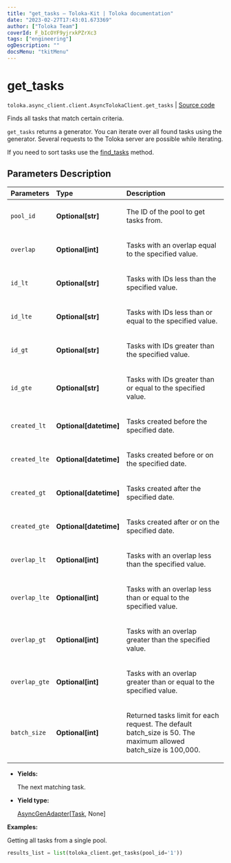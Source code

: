 ```yaml
---
title: "get_tasks — Toloka-Kit | Toloka documentation"
date: "2023-02-27T17:43:01.673369"
author: ["Toloka Team"]
coverId: F_bIcOYF9yjrxkPZrXc3
tags: ["engineering"]
ogDescription: ""
docsMenu: "tkitMenu"
---
```


# get_tasks
`toloka.async_client.client.AsyncTolokaClient.get_tasks` | [Source code](https://github.com/Toloka/toloka-kit/blob/v1.1.4/src/client/__init__.py#L0)

Finds all tasks that match certain criteria.

`get_tasks` returns a generator. You can iterate over all found tasks using the generator. Several requests to the Toloka server are possible while iterating.

If you need to sort tasks use the [find_tasks](/docs/toloka-kit/reference/toloka.client.TolokaClient.find_tasks) method.

## Parameters Description

| Parameters | Type | Description |
| :----------| :----| :-----------|
`pool_id`|**Optional\[str\]**|<p>The ID of the pool to get tasks from.</p>
`overlap`|**Optional\[int\]**|<p>Tasks with an overlap equal to the specified value.</p>
`id_lt`|**Optional\[str\]**|<p>Tasks with IDs less than the specified value.</p>
`id_lte`|**Optional\[str\]**|<p>Tasks with IDs less than or equal to the specified value.</p>
`id_gt`|**Optional\[str\]**|<p>Tasks with IDs greater than the specified value.</p>
`id_gte`|**Optional\[str\]**|<p>Tasks with IDs greater than or equal to the specified value.</p>
`created_lt`|**Optional\[datetime\]**|<p>Tasks created before the specified date.</p>
`created_lte`|**Optional\[datetime\]**|<p>Tasks created before or on the specified date.</p>
`created_gt`|**Optional\[datetime\]**|<p>Tasks created after the specified date.</p>
`created_gte`|**Optional\[datetime\]**|<p>Tasks created after or on the specified date.</p>
`overlap_lt`|**Optional\[int\]**|<p>Tasks with an overlap less than the specified value.</p>
`overlap_lte`|**Optional\[int\]**|<p>Tasks with an overlap less than or equal to the specified value.</p>
`overlap_gt`|**Optional\[int\]**|<p>Tasks with an overlap greater than the specified value.</p>
`overlap_gte`|**Optional\[int\]**|<p>Tasks with an overlap greater than or equal to the specified value.</p>
`batch_size`|**Optional\[int\]**|<p>Returned tasks limit for each request. The default batch_size is 50. The maximum allowed batch_size is 100,000.</p>

* **Yields:**

  The next matching task.

* **Yield type:**

  [AsyncGenAdapter](/docs/toloka-kit/reference/toloka.util.async_utils.AsyncGenAdapter)\[[Task](/docs/toloka-kit/reference/toloka.client.task.Task), None\]

**Examples:**

Getting all tasks from a single pool.

```python
results_list = list(toloka_client.get_tasks(pool_id='1'))
```